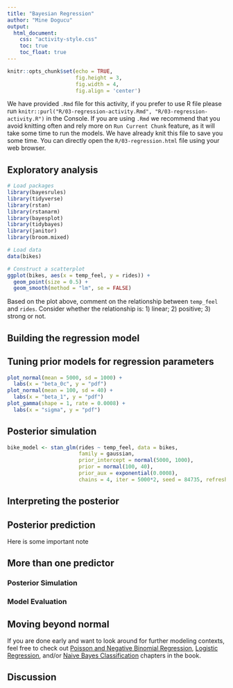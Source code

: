 ```yaml
---
title: "Bayesian Regression"
author: "Mine Dogucu"
output: 
  html_document:
    css: "activity-style.css"
    toc: true
    toc_float: true
---
```


```r
knitr::opts_chunk$set(echo = TRUE,
                      fig.height = 3,
                      fig.width = 4,
                      fig.align = 'center')
```

We have provided `.Rmd` file for this activity, if you prefer to use R file please run `knitr::purl("R/03-regression-activity.Rmd", "R/03-regression-activity.R")` in the Console.
If you are using `.Rmd` we recommend that you avoid knitting often and rely more on `Run Current Chunk` feature, as it will take some time to run the models.
We have already knit this file to save you some time. 
You can directly open the `R/03-regression.html` file using your web browser.

## Exploratory analysis

```r
# Load packages
library(bayesrules)
library(tidyverse)
library(rstan)
library(rstanarm)
library(bayesplot)
library(tidybayes)
library(janitor)
library(broom.mixed)
```


```r
# Load data
data(bikes)

# Construct a scatterplot
ggplot(bikes, aes(x = temp_feel, y = rides)) + 
  geom_point(size = 0.5) + 
  geom_smooth(method = "lm", se = FALSE)
```


Based on the plot above, comment on the relationship between `temp_feel` and `rides`. 
Consider whether the relationship is: 1) linear; 2) positive; 3) strong or not.


## Building the regression model

## Tuning prior models for regression parameters

```r
plot_normal(mean = 5000, sd = 1000) + 
  labs(x = "beta_0c", y = "pdf")
plot_normal(mean = 100, sd = 40) + 
  labs(x = "beta_1", y = "pdf")
plot_gamma(shape = 1, rate = 0.0008) + 
  labs(x = "sigma", y = "pdf")
```


## Posterior simulation

```r
bike_model <- stan_glm(rides ~ temp_feel, data = bikes,
                       family = gaussian,
                       prior_intercept = normal(5000, 1000),
                       prior = normal(100, 40), 
                       prior_aux = exponential(0.0008),
                       chains = 4, iter = 5000*2, seed = 84735, refresh = FALSE)
```


## Interpreting the posterior


## Posterior prediction

<div id= "attention"> Here is some important note </div>

## More than one predictor

### Posterior Simulation

### Model Evaluation

## Moving beyond normal

If you are done early and want to look around for further modeling contexts, feel free to check out [Poisson and Negative Binomial Regression](https://www.bayesrulesbook.com/chapter-12.html), [Logistic Regression](https://www.bayesrulesbook.com/chapter-13.html), and/or [Naive Bayes Classification](https://www.bayesrulesbook.com/chapter-14.html) chapters in the book.

## Discussion


